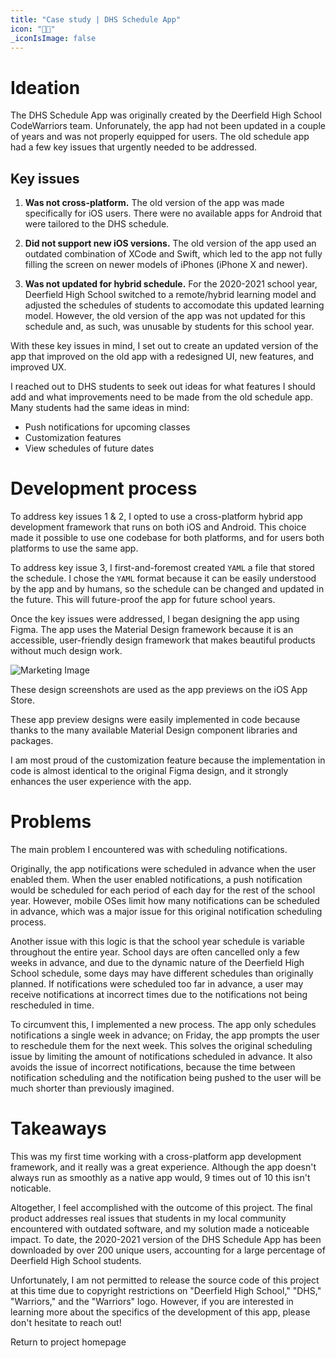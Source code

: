 ```yaml
---
title: "Case study | DHS Schedule App"
icon: "🧑‍💻"
_iconIsImage: false
---
```


<TableOfContents />

# Ideation

The DHS Schedule App was originally created by the Deerfield High School CodeWarriors team. Unforunately, the app had not been updated in a couple of years and was not properly equipped for users. The old schedule app had a few key issues that urgently needed to be addressed.

## Key issues

1. **Was not cross-platform.** The old version of the app was made specifically for iOS users. There were no available apps for Android that were tailored to the DHS schedule.

2. **Did not support new iOS versions.** The old version of the app used an outdated combination of XCode and Swift, which led to the app not fully filling the screen on newer models of iPhones (iPhone X and newer).

3. **Was not updated for hybrid schedule.** For the 2020-2021 school year, Deerfield High School switched to a remote/hybrid learning model and adjusted the schedules of students to accomodate this updated learning model. However, the old version of the app was not updated for this schedule and, as such, was unusable by students for this school year.

With these key issues in mind, I set out to create an updated version of the app that improved on the old app with a redesigned UI, new features, and improved UX.

I reached out to DHS students to seek out ideas for what features I should add and what improvements need to be made from the old schedule app. Many students had the same ideas in mind:

- Push notifications for upcoming classes
- Customization features
- View schedules of future dates

# Development process

To address key issues 1 & 2, I opted to use a cross-platform hybrid app development framework that runs on both iOS and Android. This choice made it possible to use one codebase for both platforms, and for users both platforms to use the same app.

To address key issue 3, I first-and-foremost created `YAML` a file that stored the schedule. I chose the `YAML` format because it can be easily understood by the app and by humans, so the schedule can be changed and updated in the future. This will future-proof the app for future school years.

Once the key issues were addressed, I began designing the app using Figma. The app uses the Material Design framework because it is an accessible, user-friendly design framework that makes beautiful products without much design work.

![Marketing Image](/dhs-schedule/marketing.png)

<Callout icon="💡" textColor="black">

These design screenshots are used as the app previews on the iOS App Store.

</Callout>

These app preview designs were easily implemented in code because thanks to the many available Material Design component libraries and packages.

I am most proud of the customization feature because the implementation in code is almost identical to the original Figma design, and it strongly enhances the user experience with the app.

# Problems

The main problem I encountered was with scheduling notifications.

Originally, the app notifications were scheduled in advance when the user enabled them. When the user enabled notifications, a push notification would be scheduled for each period of each day for the rest of the school year. However, mobile OSes limit how many notifications can be scheduled in advance, which was a major issue for this original notification scheduling process.

Another issue with this logic is that the school year schedule is variable throughout the entire year. School days are often cancelled only a few weeks in advance, and due to the dynamic nature of the Deerfield High School schedule, some days may have different schedules than originally planned. If notifications were scheduled too far in advance, a user may receive notifications at incorrect times due to the notifications not being rescheduled in time.

To circumvent this, I implemented a new process. The app only schedules notifications a single week in advance; on Friday, the app prompts the user to reschedule them for the next week. This solves the original scheduling issue by limiting the amount of notifications scheduled in advance. It also avoids the issue of incorrect notifications, because the time between notification scheduling and the notification being pushed to the user will be much shorter than previously imagined.

# Takeaways

This was my first time working with a cross-platform app development framework, and it really was a great experience. Although the app doesn't always run as smoothly as a native app would, 9 times out of 10 this isn't noticable.

Altogether, I feel accomplished with the outcome of this project. The final product addresses real issues that students in my local community encountered with outdated software, and my solution made a noticeable impact. To date, the 2020-2021 version of the DHS Schedule App has been downloaded by over 200 unique users, accounting for a large percentage of Deerfield High School students.

Unfortunately, I am not permitted to release the source code of this project at this time due to copyright restrictions on "Deerfield High School," "DHS," "Warriors," and the "Warriors" logo. However, if you are interested in learning more about the specifics of the development of this app, please don't hesitate to reach out!

<p />

<PageLink icon="🔙" to="/dhs-schedule">

Return to project homepage

</PageLink>